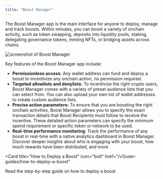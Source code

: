 ```yaml
---
title: "Boost Manager"
---
```


The Boost Manager app is the main interface for anyone to deploy, manage and track boosts. Within minutes, you can boost a variety of onchain activity, such as token swapping, deposits into liquidity pools, staking, delegating governance tokens, minting NFTs, or bridging assets across chains.

<img src="/assets/manager-screenshot.png" alt="screenshot of Boost Manager" />

Key features of the Boost Manager app include:

- **Permissionless access**: Any wallet address can fund and deploy a boost to incentivize any onchain action, no permission required.
- **Targeted allowlists and denylists:** To incentivize the right crypto users, Boost Manager comes with a variety of preset audience lists that you can select from. You can also upload your own list of wallet addresses to create custom audience lists.
- **Precise action parameters:** To ensure that you are boosting the right onchain activities, Boost Manager allows you to specify the exact transaction details that Boost Recipients must follow to receive the incentive. These detailed action parameters can specify the minimum spend requirement or specific token or network to be used.
- **Real-time performance monitoring**: Track the performance of any boost in real-time with a native analytics dashboard in Boost Manager. Discover deeper insights about who is engaging with your boost, how much rewards have been distributed, and more.

<Card
  title="How to Deploy a Boost"
  icon="bolt"
  href="/v1/user-guides/how-to-deploy-a-boost"
>
  Read the step-by-step guide on how to deploy a boost
</Card>
